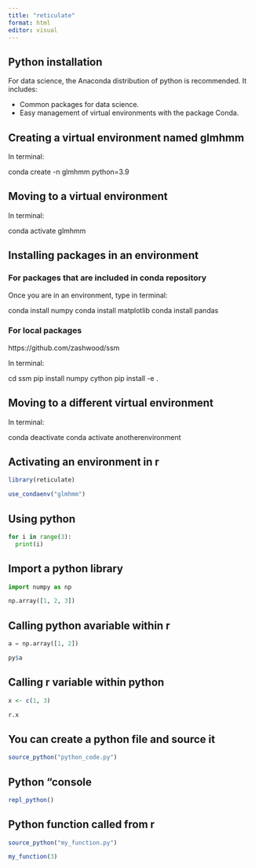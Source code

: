 ```yaml
---
title: "reticulate"
format: html
editor: visual
---
```


## Python installation
 
For data science, the Anaconda distribution of python is recommended. It includes:

  - Common packages for data science. 
  - Easy management of virtual environments with the package Conda.
  

## Creating a virtual environment named glmhmm

In terminal:

conda create -n glmhmm python=3.9


## Moving to a virtual environment 

In terminal: 

conda activate glmhmm


## Installing packages in an environment

### For packages that are included in conda repository

Once you are in an environment, type in terminal:

conda install numpy 
conda install matplotlib
conda install pandas


### For local packages 

https://github.com/zashwood/ssm

In terminal:

cd ssm
pip install numpy cython
pip install -e .

## Moving to a different virtual environment 

In terminal: 

conda deactivate 
conda activate anotherenvironment


## Activating an environment in r

```r
library(reticulate)

use_condaenv("glmhmm")
```


## Using python 

```python
for i in range(3):
  print(i)
```

## Import a python library

```python
import numpy as np
```

```python
np.array([1, 2, 3])
```


## Calling python avariable within r

```python
a = np.array([1, 2])
```


```r
py$a
```


## Calling r variable within python 

```r
x <- c(1, 3)
```

```python
r.x
```

## You can create a python file and source it

```r
source_python("python_code.py")
```

## Python "console
```r
repl_python()
```


## Python function called from r

```r
source_python("my_function.py")

my_function(3)
```

